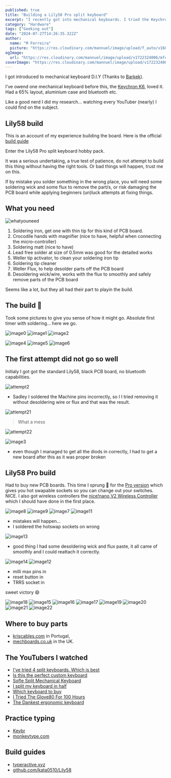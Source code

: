 ```yaml
---
published: true
title: "Building a Lily58 Pro split keyboard"
excerpt: "I recently got into mechanical keyboards. I tried the Keychron K series first, then landed up on a Lily58 Pro."
category: "Hardware"
tags: ["Geeking out"]
date: "2024-07-27T14:26:35.322Z"
author:
  name: "M Ferreira"
  picture: "https://res.cloudinary.com/mannuel/image/upload/f_auto/v1604067445/images/mee.jpg"
ogImage:
  url: "https://res.cloudinary.com/mannuel/image/upload/v1722324006/mfcom/lily58cover.jpg"
coverImage: "https://res.cloudinary.com/mannuel/image/upload/v1722324006/mfcom/lily58cover.jpg"
---
```


I got introduced to mechanical keyboard D.I.Y (Thanks to [Barkek](https://github.com/bartektelec)).

I've owend one mechanical keyboard before this, the [Keychron K6](https://www.keychron.com/products/keychron-k6-wireless-mechanical-keyboard?_pos=1&_psq=Keychron+K6&_ss=e&_v=1.0), loved it. Had a 65% layout, aluminium case and bluetooth etc.

Like a good nerd I did my research... watching every YouTuber (nearly) I could find on the subject.

## Lily58 build

This is an account of my experience building the board. Here is the official [build guide](https://github.com/kata0510/Lily58/blob/master/Pro/Doc/buildguide_en.md)

Enter the Lily58 Pro split keyboard hobby pack.

It was a serious undertaking, a true test of patience, do not attempt to build this thing without having the right tools. Or bad things will happen, trust me on this.

If by mistake you solder something in the wrong place, you will need some soldering wick and some flux to remove the part/s, or risk damaging the PCB board while applying beginners (un)luck attempts at fixing things.

## What you need

![whatyouneed](https://res.cloudinary.com/mannuel/image/upload/v1722324906/mfcom/whatyouneed.jpg)

1. Soldering iron, get one with thin tip for this kind of PCB board.
2. Crocodile hands with magnifier (nice to have, helpful when connecting the micro-controller)
3. Soldering matt (nice to have)
4. Lead free solder at size of 0.5mm was good for the detailed works
5. Weller tip activator, to clean your soldering iron tip
6. Soldering tip cleaner
7. Weller Flux, to help desolder parts off the PCB board
8. Desoldering wick/wire, works with the flux to smoothly and safely remove parts of the PCB board

Seems like a lot, but they all had their part to playin the build.

## The build 🚧

Took some pictures to give you sense of how it might go. Absolute first timer with soldering... here we go.

![image0](https://res.cloudinary.com/mannuel/image/upload/v1722337999/mfcom/IMG_5783.jpg)
![image1](https://res.cloudinary.com/mannuel/image/upload/v1722336935/mfcom/IMG_5798.jpg)
![image2](https://res.cloudinary.com/mannuel/image/upload/v1722337546/mfcom/IMG_5799.jpg)

![image4](https://res.cloudinary.com/mannuel/image/upload/v1722337545/mfcom/IMG_5808.jpg)
![image5](https://res.cloudinary.com/mannuel/image/upload/v1722337910/mfcom/IMG_6025.jpg)
![image6](https://res.cloudinary.com/mannuel/image/upload/v1722337911/mfcom/IMG_6030.jpg)

## The first attempt did not go so well

Initialy I got got the standard Lily58, black PCB board, no bluetooth capabilities.

![attempt2](https://res.cloudinary.com/mannuel/image/upload/v1722341932/mfcom/IMG_6042.jpg)

- Sadley I soldered the Machine pins incorrectly, so I I tried removing it without desoldering wire or flux and that was the result.

![attempt21](https://res.cloudinary.com/mannuel/image/upload/v1722341932/mfcom/IMG_6041.jpg)

> What a mess

![attempt22](https://res.cloudinary.com/mannuel/image/upload/v1722341933/mfcom/IMG_6040.jpg)

![image3](https://res.cloudinary.com/mannuel/image/upload/v1722337258/mfcom/IMG_5812.jpg)

- even though I managed to get all the diods in correctly, I had to get a new board after this as it was proper broken

## Lily58 Pro build

Had to buy new PCB boards. This time I sprung 💸 for the [Pro version](https://kriscables.com/lily58/) which gives you hot swapable sockets so you can change out your switches. NICE. I also got wireless controllers the [nice!nano V2 Wireless Controller
](https://kriscables.com/product/nicenano/) which I should have done in the first place.

![image8](https://res.cloudinary.com/mannuel/image/upload/v1722322925/mfcom/IMG_6177.jpg)
![image9](https://res.cloudinary.com/mannuel/image/upload/v1722322928/mfcom/IMG_6208.jpg)
![image7](https://res.cloudinary.com/mannuel/image/upload/v1722322932/mfcom/IMG_6206.jpg)
![image11](https://res.cloudinary.com/mannuel/image/upload/v1722322936/mfcom/IMG_6212.jpg)

- mistakes will happen...
- I soldered the hotswap sockets on wrong

![image13](https://res.cloudinary.com/mannuel/image/upload/v1722322939/mfcom/IMG_6214.jpg)

- good thing I had some desoldering wick and flux paste, it all came of smoothly and I could reattach it correctly.

![image14](https://res.cloudinary.com/mannuel/image/upload/v1722322938/mfcom/IMG_6215.jpg)
![image12](https://res.cloudinary.com/mannuel/image/upload/v1722322933/mfcom/IMG_6211.jpg)

- milli max pins in
- reset button in
- TRRS socket in

sweet victory 😄

![image18](https://res.cloudinary.com/mannuel/image/upload/v1722322946/mfcom/IMG_6223.jpg)
![image15](https://res.cloudinary.com/mannuel/image/upload/v1722322941/mfcom/IMG_6217.jpg)
![image16](https://res.cloudinary.com/mannuel/image/upload/v1722322944/mfcom/IMG_6220.jpg)
![image17](https://res.cloudinary.com/mannuel/image/upload/v1722322946/mfcom/IMG_6224.jpg)
![image19](https://res.cloudinary.com/mannuel/image/upload/v1722323062/mfcom/IMG_6225.jpg)
![image20](https://res.cloudinary.com/mannuel/image/upload/v1722322952/mfcom/IMG_6227.jpg)
![image21](https://res.cloudinary.com/mannuel/image/upload/v1722322952/mfcom/IMG_6228.jpg)
![image22](https://res.cloudinary.com/mannuel/image/upload/v1722336590/mfcom/finished.png)

## Where to buy parts

- [kriscables.com](https://kriscables.com/) in Portugal,
- [mechboards.co.uk](https://mechboards.co.uk/) in the UK.

## The YouTubers I watched

- [I've tried 4 split keyboards. Which is best](https://youtu.be/_uFZEb6fnkc?si=oJaB6tIxXstTws5b)
- [Is this the perfect custom keyboard](https://youtu.be/dg2TT1OJlQs?si=-ML4Pr7TFwSYZj0w)
- [Sofle Split Mechanical Keyboard](https://youtu.be/fU2H1dTXcJU?si=qTP4pfdNPQRPH5Jv)
- [I split my keyboard in half](https://youtu.be/4YZ0PWvIXGY?si=QlWiipE3b1puumij)
- [Which keyboard to buy](https://youtu.be/q8FeBPREzZA?si=ksue4sYNdJm9WXvT)
- [I Tried The Glove80 For 100 Hours](https://youtu.be/UrxkO4DM67M?si=4LvMC71QetH-Rs9X)
- [The Dankest ergonomic keyboard](https://youtu.be/LALQsqZP1nA?si=_XaQHmn8Y2hxCxJn)

## Practice typing

- [Keybr](https://www.keybr.com/)
- [monkeytype.com](https://monkeytype.com/)

## Build guides

- [typeractive.xyz](https://docs.typeractive.xyz/build-guides/lily58-wireless/getting-started)
- [github.com/kata0510/Lily58](https://github.com/kata0510/Lily58/blob/master/Pro/Doc/buildguide_en.md)
